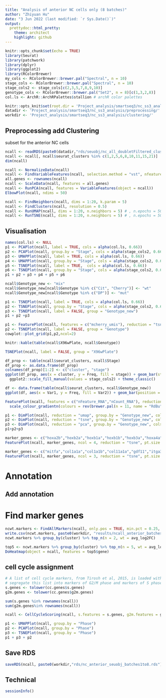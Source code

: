 ```yaml
---
title: "Analysis of anterior NC cells only (8 batches)"
author: "Zhiyuan Hu"
date: "3 Jun 2022 (last modified: `r Sys.Date()`)"
output:
  prettydoc::html_pretty:
    theme: architect
    highlight: github
---
```


```r
knitr::opts_chunk$set(echo = TRUE)
library(Seurat)
library(patchwork)
library(dplyr)
library(ggplot2)
library(RColorBrewer)
my_cols <- RColorBrewer::brewer.pal("Spectral", n = 10)
stage_cols <- RColorBrewer::brewer.pal("Spectral", n = 10)
stage_cols2 <- stage_cols[c(2,3,5,7,8,9,10)]
genotype_cols <- RColorBrewer::brewer.pal("Set2", n = 8)[c(1,3,2,8)]
col.ls <- ArchR::ArchRPalettes$stallion # archR color palettes
```

```r
knitr::opts_knit$set(root.dir = 'Project_analysis/smartseq3/nc_ss3_analysis/clustering/')
datadir <- 'Project_analysis/smartseq3/nc_ss3_analysis/preprocessing/'
workdir <- 'Project_analysis/smartseq3/nc_ss3_analysis/clustering/'
```

## Preprocessing add Clustering

subset for the anterior NC cells

```r
ncall <- readRDS(paste0(datadir,"rds/seuobj/nc_all_doubletFiltered_clustered.rds"))
ncall <- ncall[, ncall$seurat_clusters %in% c(1,2,5,6,8,10,11,15,21)]
dim(ncall)

ncall <- NormalizeData(ncall)
ncall <- FindVariableFeatures(ncall, selection.method = "vst", nfeatures = 2000)
all.genes <- rownames(ncall)
ncall <- ScaleData(ncall, features = all.genes)
ncall <- RunPCA(ncall, features = VariableFeatures(object = ncall))
ElbowPlot(ncall, ndims = 50)
```

```r
ncall <- FindNeighbors(ncall, dims = 1:20, k.param = 5)
ncall <- FindClusters(ncall, resolution = 0.5)
ncall <- RunUMAP(ncall, dims = 1:20, n.neighbors = 5) # , n.epochs = 500, min.dist = 0.5
ncall <- RunTSNE(ncall, dims = 1:20, n.neighbors = 5) # , n.epochs = 500, min.dist = 0.5
```

## Visualisation

```r
names(col.ls) <- NULL
p1 <- PCAPlot(ncall, label = TRUE, cols = alpha(col.ls, 0.66)) 
p2 <- PCAPlot(ncall, group.by = "Stage", cols = alpha(stage_cols2, 0.66))
p3 <- UMAPPlot(ncall, label = TRUE, cols = alpha(col.ls, 0.66)) 
p4 <- UMAPPlot(ncall, group.by = "Stage", cols = alpha(stage_cols2, 0.66))
p5 <- TSNEPlot(ncall, label = TRUE,  cols = alpha(col.ls, 0.66)) 
p6 <- TSNEPlot(ncall, group.by = "Stage", cols = alpha(stage_cols2, 0.66))
p1 + p2 + p3 + p4 + p5 + p6
```

```r
ncall$Genotype_new <- "mix"
ncall$Genotype_new[ncall$Genotype %in% c("Cit", "Cherry")] <- "wt"
ncall$Genotype_new[ncall$Genotype %in% c("DP")] <- "mut"

p1 <- TSNEPlot(ncall, label = TRUE, cols = alpha(col.ls, 0.66)) 
p2 <- TSNEPlot(ncall, group.by = "Stage", cols = alpha(stage_cols2, 0.66))
p3 <- TSNEPlot(ncall, label = FALSE, group = "Genotype_new") 
p1 + p2 +p3
```

```r
p1 <- FeaturePlot(ncall, features = c("mcherry_umis"), reduction = "tsne") 
p2 <- TSNEPlot(ncall, label = FALSE, group = "Genotype")
cowplot::plot_grid(p1,p2,ncol=2)
```

```r
knitr::kable(table(ncall$X96wPlate, ncall$Genotype))
```

```r
TSNEPlot(ncall, label = FALSE, group = "X96wPlate") 
```

```r
df_prop <- table(ncall$seurat_clusters, ncall$Stage)
df_prop <- as.data.frame(df_prop)
colnames(df_prop)[1:2] <- c("cluster", "stage")
ggplot(df_prop, aes(x = cluster, y = Freq, fill = stage)) + geom_bar(stat = "identity", position = "fill") + 
  ggplot2::scale_fill_manual(values = stage_cols2) + theme_classic()
```

```r
df <- data.frame(table(ncall$seurat_clusters, ncall$Genotype_new))
ggplot(df, aes(x = Var1, y = Freq, fill = Var2)) + geom_bar(position = "fill", stat = "identity") + scale_fill_manual(values = alpha(genotype_cols))
```

```r
FeaturePlot(ncall, features = c("nFeature_RNA","nCount_RNA"), reduction = "tsne") & 
  scale_colour_gradientn(colours = rev(brewer.pal(n = 11, name = "RdBu")))
```

```r
p1 <- DimPlot(ncall, reduction = "umap", group.by = "Genotype_new", cols = alpha(genotype_cols[1:4], 1))
p2 <- DimPlot(ncall, reduction = "tsne", group.by = "Genotype_new", cols = alpha(genotype_cols[1:4], 1))
p3 <- DimPlot(ncall, reduction = "pca", group.by = "Genotype_new", cols = alpha(genotype_cols[1:4], 1))
p1+p2+p3
```
```r
marker_genes <- c("hoxa2b","hoxb2a","hoxb1a","hoxb1b","hoxb3a","hoxa4a","hoxd4a","hoxb7a","hoxb9a","hoxa11b","hoxd12a")
FeaturePlot(ncall, marker_genes, ncol = 4, reduction = "tsne", pt.size = 0.4)
```

```r
marker_genes <- c("mitfa","col1a1a","col1a1b","col11a1a","gdf11","itga3a","elavl3")
FeaturePlot(ncall, marker_genes, ncol = 3, reduction = "tsne", pt.size = 0.4)
```

# Annotation

## Add annotation

# Find marker genes

```r
ncwt.markers <- FindAllMarkers(ncall, only.pos = TRUE, min.pct = 0.25, logfc.threshold = 0.25)
write.csv(ncwt.markers, paste0(workdir, "results/ncall_anterior_batches1to8.markers.csv"))
ncwt.markers %>% group_by(cluster) %>% top_n(n = 2, wt = avg_log2FC)
```

```r
top5 <- ncwt.markers %>% group_by(cluster) %>% top_n(n = 5, wt = avg_log2FC)
DoHeatmap(object = ncall, features = top5$gene)
```

## cell cycle assignment

```r
# A list of cell cycle markers, from Tirosh et al, 2015, is loaded with Seurat.  We can
# segregate this list into markers of G2/M phase and markers of S phase
s.genes <- tolower(cc.genes$s.genes)
g2m.genes <- tolower(cc.genes$g2m.genes)

sum(s.genes %in% rownames(ncall))
sum(g2m.genes%in% rownames(ncall))

ncall <- CellCycleScoring(ncall, s.features = s.genes, g2m.features = g2m.genes, set.ident = TRUE)
```

```r
p1 <- UMAPPlot(ncall, group.by = "Phase")
p2 <- PCAPlot(ncall, group.by = "Phase")
p3 <- TSNEPlot(ncall, group.by = "Phase")
p1 + p3 + p2
```

## Save RDS

```r
saveRDS(ncall, paste0(workdir,"rds/nc_anterior_seuobj_batches1to8.rds"))
```

## Technical

```r
sessionInfo()
```

